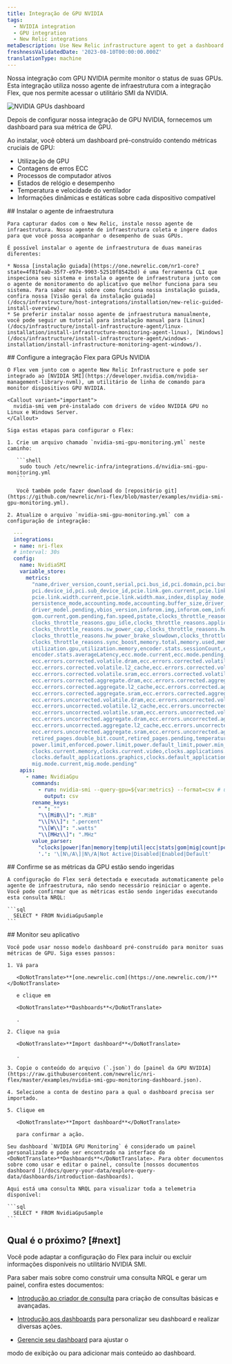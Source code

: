 ```yaml
---
title: Integração de GPU NVIDIA
tags:
  - NVIDIA integration
  - GPU integration
  - New Relic integrations
metaDescription: Use New Relic infrastructure agent to get a dashboard with GPU metrics.
freshnessValidatedDate: '2023-08-10T00:00:00.000Z'
translationType: machine
---
```



Nossa integração com GPU NVIDIA permite monitor o status de suas GPUs. Esta integração utiliza nosso agente de infraestrutura com a integração Flex, que nos permite acessar o utilitário SMI da NVIDIA.

<img
  title="NVIDIA GPUs dashboard"
  alt="NVIDIA GPUs dashboard"
  src={infrastructureNVIDIAGPUDashboard}
/>

<figcaption>
  Depois de configurar nossa integração de GPU NVIDIA, fornecemos um dashboard para sua métrica de GPU.
</figcaption>

Ao instalar, você obterá um dashboard pré-construído contendo métricas cruciais de GPU:

* Utilização de GPU
* Contagens de erros ECC
* Processos de computador ativos
* Estados de relógio e desempenho
* Temperatura e velocidade do ventilador
* Informações dinâmicas e estáticas sobre cada dispositivo compatível

<Steps>
  <Step>
    ## Instalar o agente de infraestrutura

    Para capturar dados com o New Relic, instale nosso agente de infraestrutura. Nosso agente de infraestrutura coleta e ingere dados para que você possa acompanhar o desempenho de suas GPUs.

    É possível instalar o agente de infraestrutura de duas maneiras diferentes:

    * Nossa [instalação guiada](https://one.newrelic.com/nr1-core?state=4f81feab-35f7-e97e-9903-52510f8542bd) é uma ferramenta CLI que inspeciona seu sistema e instala o agente de infraestrutura junto com o agente de monitoramento do aplicativo que melhor funciona para seu sistema. Para saber mais sobre como funciona nossa instalação guiada, confira nossa [Visão geral da instalação guiada](/docs/infrastructure/host-integrations/installation/new-relic-guided-install-overview).
    * Se preferir instalar nosso agente de infraestrutura manualmente, você pode seguir um tutorial para instalação manual para [Linux](/docs/infrastructure/install-infrastructure-agent/linux-installation/install-infrastructure-monitoring-agent-linux), [Windows](/docs/infrastructure/install-infrastructure-agent/windows-installation/install-infrastructure-monitoring-agent-windows/).
  </Step>

  <Step>
    ## Configure a integração Flex para GPUs NVIDIA

    O Flex vem junto com o agente New Relic Infrastructure e pode ser integrado ao [NVIDIA SMI](https://developer.nvidia.com/nvidia-management-library-nvml), um utilitário de linha de comando para monitor dispositivos GPU NVIDIA.

    <Callout variant="important">
      nvidia-smi vem pré-instalado com drivers de vídeo NVIDIA GPU no Linux e Windows Server.
    </Callout>

    Siga estas etapas para configurar o Flex:

    1. Crie um arquivo chamado `nvidia-smi-gpu-monitoring.yml` neste caminho:

       ```shell
        sudo touch /etc/newrelic-infra/integrations.d/nvidia-smi-gpu-monitoring.yml
       ```

       Você também pode fazer download do [repositório git](https://github.com/newrelic/nri-flex/blob/master/examples/nvidia-smi-gpu-monitoring.yml).

    2. Atualize o arquivo `nvidia-smi-gpu-monitoring.yml` com a configuração de integração:

```yml
  --- 
  integrations:
  - name: nri-flex
  # interval: 30s
  config:
    name: NvidiaSMI
    variable_store:
      metrics: 
        "name,driver_version,count,serial,pci.bus_id,pci.domain,pci.bus,\
        pci.device_id,pci.sub_device_id,pcie.link.gen.current,pcie.link.gen.max,\
        pcie.link.width.current,pcie.link.width.max,index,display_mode,display_active,\
        persistence_mode,accounting.mode,accounting.buffer_size,driver_model.current,\
        driver_model.pending,vbios_version,inforom.img,inforom.oem,inforom.ecc,inforom.pwr,\
        gom.current,gom.pending,fan.speed,pstate,clocks_throttle_reasons.supported,\
        clocks_throttle_reasons.gpu_idle,clocks_throttle_reasons.applications_clocks_setting,\
        clocks_throttle_reasons.sw_power_cap,clocks_throttle_reasons.hw_slowdown,clocks_throttle_reasons.hw_thermal_slowdown,\
        clocks_throttle_reasons.hw_power_brake_slowdown,clocks_throttle_reasons.sw_thermal_slowdown,\
        clocks_throttle_reasons.sync_boost,memory.total,memory.used,memory.free,compute_mode,\
        utilization.gpu,utilization.memory,encoder.stats.sessionCount,encoder.stats.averageFps,\
        encoder.stats.averageLatency,ecc.mode.current,ecc.mode.pending,ecc.errors.corrected.volatile.device_memory,\
        ecc.errors.corrected.volatile.dram,ecc.errors.corrected.volatile.register_file,ecc.errors.corrected.volatile.l1_cache,\
        ecc.errors.corrected.volatile.l2_cache,ecc.errors.corrected.volatile.texture_memory,ecc.errors.corrected.volatile.cbu,\
        ecc.errors.corrected.volatile.sram,ecc.errors.corrected.volatile.total,ecc.errors.corrected.aggregate.device_memory,\
        ecc.errors.corrected.aggregate.dram,ecc.errors.corrected.aggregate.register_file,ecc.errors.corrected.aggregate.l1_cache,\
        ecc.errors.corrected.aggregate.l2_cache,ecc.errors.corrected.aggregate.texture_memory,ecc.errors.corrected.aggregate.cbu,\
        ecc.errors.corrected.aggregate.sram,ecc.errors.corrected.aggregate.total,ecc.errors.uncorrected.volatile.device_memory,\
        ecc.errors.uncorrected.volatile.dram,ecc.errors.uncorrected.volatile.register_file,ecc.errors.uncorrected.volatile.l1_cache,\
        ecc.errors.uncorrected.volatile.l2_cache,ecc.errors.uncorrected.volatile.texture_memory,ecc.errors.uncorrected.volatile.cbu,\
        ecc.errors.uncorrected.volatile.sram,ecc.errors.uncorrected.volatile.total,ecc.errors.uncorrected.aggregate.device_memory,\
        ecc.errors.uncorrected.aggregate.dram,ecc.errors.uncorrected.aggregate.register_file,ecc.errors.uncorrected.aggregate.l1_cache,\
        ecc.errors.uncorrected.aggregate.l2_cache,ecc.errors.uncorrected.aggregate.texture_memory,ecc.errors.uncorrected.aggregate.cbu,\
        ecc.errors.uncorrected.aggregate.sram,ecc.errors.uncorrected.aggregate.total,retired_pages.single_bit_ecc.count,\
        retired_pages.double_bit.count,retired_pages.pending,temperature.gpu,temperature.memory,power.management,power.draw,\
        power.limit,enforced.power.limit,power.default_limit,power.min_limit,power.max_limit,clocks.current.graphics,clocks.current.sm,\
        clocks.current.memory,clocks.current.video,clocks.applications.graphics,clocks.applications.memory,\
        clocks.default_applications.graphics,clocks.default_applications.memory,clocks.max.graphics,clocks.max.sm,clocks.max.memory,\
        mig.mode.current,mig.mode.pending"
    apis:
      - name: NvidiaGpu
        commands:
          - run: nvidia-smi --query-gpu=${var:metrics} --format=csv # update this if you have an alternate path
            output: csv
        rename_keys:
          " ": ""
          "\\[MiB\\]": ".MiB"
          "\\[%\\]": ".percent"
          "\\[W\\]": ".watts"
          "\\[MHz\\]": ".MHz"
        value_parser:
          "clocks|power|fan|memory|temp|util|ecc|stats|gom|mig|count|pcie": '\d*\.?\d+'
          '.': '\[N\/A\]|N\/A|Not Active|Disabled|Enabled|Default'
```
  </Step>

  <Step>
    ## Confirme se as métricas da GPU estão sendo ingeridas

    A configuração do Flex será detectada e executada automaticamente pelo agente de infraestrutura, não sendo necessário reiniciar o agente. Você pode confirmar que as métricas estão sendo ingeridas executando esta consulta NRQL:

    ```sql
      SELECT * FROM NvidiaGpuSample
    ```
  </Step>

  <Step>
    ## Monitor seu aplicativo

    Você pode usar nosso modelo dashboard pré-construído para monitor suas métricas de GPU. Siga esses passos:

    1. Vá para

       <DoNotTranslate>**[one.newrelic.com](https://one.newrelic.com/)**</DoNotTranslate>

       e clique em

       <DoNotTranslate>**Dashboards**</DoNotTranslate>

       .

    2. Clique na guia

       <DoNotTranslate>**Import dashboard**</DoNotTranslate>

       .

    3. Copie o conteúdo do arquivo (`.json`) do [painel da GPU NVIDIA](https://raw.githubusercontent.com/newrelic/nri-flex/master/examples/nvidia-smi-gpu-monitoring-dashboard.json).

    4. Selecione a conta de destino para a qual o dashboard precisa ser importado.

    5. Clique em

       <DoNotTranslate>**Import dashboard**</DoNotTranslate>

       para confirmar a ação.

    Seu dashboard `NVIDIA GPU Monitoring` é considerado um painel personalizado e pode ser encontrado na interface do <DoNotTranslate>**Dashboards**</DoNotTranslate>. Para obter documentos sobre como usar e editar o painel, consulte [nossos documentos dashboard ](/docs/query-your-data/explore-query-data/dashboards/introduction-dashboards).

    Aqui está uma consulta NRQL para visualizar toda a telemetria disponível:

    ```sql
      SELECT * FROM NvidiaGpuSample
    ```
  </Step>
</Steps>

## Qual é o próximo? [#next]

Você pode adaptar a configuração do Flex para incluir ou excluir informações disponíveis no utilitário NVIDIA SMI.

Para saber mais sobre como construir uma consulta NRQL e gerar um painel, confira estes documentos:

* [Introdução ao criador de consulta](/docs/query-your-data/explore-query-data/query-builder/introduction-query-builder) para criação de consultas básicas e avançadas.

* [Introdução aos dashboards](/docs/query-your-data/explore-query-data/dashboards/introduction-dashboards) para personalizar seu dashboard e realizar diversas ações.

* [Gerencie seu dashboard](/docs/query-your-data/explore-query-data/dashboards/manage-your-dashboard) para ajustar o

  <InlinePopover type="dashboards"/>

modo de exibição ou para adicionar mais conteúdo ao dashboard.